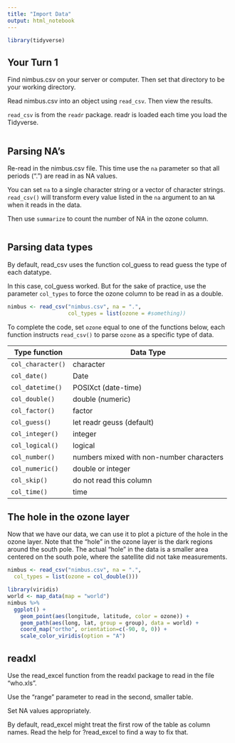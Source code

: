 ```yaml
---
title: "Import Data"
output: html_notebook
---
```


```r
library(tidyverse)
```

## Your Turn 1

Find nimbus.csv on your server or computer. Then set that directory to be your working directory.

Read nimbus.csv into an object using `read_csv`. Then view the results.

`read_csv` is from the `readr` package. readr is loaded each time you load the Tidyverse.

```r

```

## Parsing NA's

Re-read in the nimbus.csv file. This time use the `na` parameter so that all periods (".") are read in as NA values.

You can set `na` to a single character string or a vector of character strings. `read_csv()` will transform every value listed in the `na` argument to an `NA` when it reads in the data.

Then use `summarize` to count the number of NA in the ozone column.
```r

```


## Parsing data types

By default, read_csv uses the function col_guess to read guess the type of each datatype.

In this case, col_guess worked. But for the sake of practice, use the parameter `col_types` to force the ozone column to be read in as a double.


```r
nimbus <- read_csv("nimbus.csv", na = ".",
                   col_types = list(ozone = #something))
```

To complete the code, set `ozone` equal to one of the functions below, each function instructs `read_csv()` to parse `ozone` as a specific type of data.

Type function     | Data Type
----------------- | -----------------------------------------
`col_character()` | character
`col_date()`      | Date
`col_datetime()`  | POSIXct (date-time)
`col_double()`    | double (numeric)
`col_factor()`    | factor
`col_guess()`     | let readr geuss (default)
`col_integer()`   | integer
`col_logical()`   | logical
`col_number()`    | numbers mixed with non-number characters
`col_numeric()`   | double or integer
`col_skip()`      | do not read this column
`col_time()`      | time

## The hole in the ozone layer

Now that we have our data, we can use it to plot a picture of the hole in the ozone layer. Note that the "hole" in the ozone layer is the dark regions around the south pole. The actual "hole" in the data is a smaller area centered on the south pole, where the satellite did not take measurements.

```r
nimbus <- read_csv("nimbus.csv", na = ".", 
  col_types = list(ozone = col_double()))

library(viridis)
world <- map_data(map = "world")
nimbus %>% 
  ggplot() +
    geom_point(aes(longitude, latitude, color = ozone)) +
    geom_path(aes(long, lat, group = group), data = world) +
    coord_map("ortho", orientation=c(-90, 0, 0)) +
    scale_color_viridis(option = "A")
```

## readxl

Use the read_excel function from the readxl package to read in the file "who.xls".

Use the "range" parameter to read in the second, smaller table.

Set NA values appropriately.

By default, read_excel might treat the first row of the table as column names.
Read the help for ?read_excel to find a way to fix that.

```r

```
